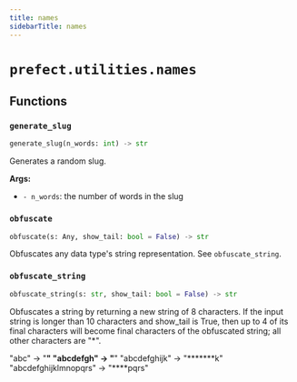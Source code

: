 ```yaml
---
title: names
sidebarTitle: names
---
```


# `prefect.utilities.names`

## Functions

### `generate_slug` <sup><a href="https://github.com/PrefectHQ/prefect/blob/main/src/prefect/utilities/names.py#L29" target="_blank"><Icon icon="github" style="width: 14px; height: 14px;" /></a></sup>

```python
generate_slug(n_words: int) -> str
```


Generates a random slug.

**Args:**
- `- n_words`: the number of words in the slug


### `obfuscate` <sup><a href="https://github.com/PrefectHQ/prefect/blob/main/src/prefect/utilities/names.py#L45" target="_blank"><Icon icon="github" style="width: 14px; height: 14px;" /></a></sup>

```python
obfuscate(s: Any, show_tail: bool = False) -> str
```


Obfuscates any data type's string representation. See `obfuscate_string`.


### `obfuscate_string` <sup><a href="https://github.com/PrefectHQ/prefect/blob/main/src/prefect/utilities/names.py#L55" target="_blank"><Icon icon="github" style="width: 14px; height: 14px;" /></a></sup>

```python
obfuscate_string(s: str, show_tail: bool = False) -> str
```


Obfuscates a string by returning a new string of 8 characters. If the input
string is longer than 10 characters and show_tail is True, then up to 4 of
its final characters will become final characters of the obfuscated string;
all other characters are "*".

"abc"      -> "********"
"abcdefgh" -> "********"
"abcdefghijk" -> "*******k"
"abcdefghijklmnopqrs" -> "****pqrs"

